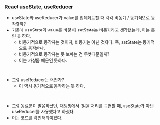 ### React useState, useReducer

- useState와 useReducer가 value를 업데이트할 때 각각 비동기 / 동기적으로 동작할까?
- 기존에 useState의 value를 바꿀 때 setState는 비동기라고 생각했는데, 이는 틀린 듯 하다.
  - 비동기적으로 동작하는 것이지, 비동기는 아닌 것이다. 즉, setState는 동기적으로 동작한다.
  - 비동기적으로 동작하는 듯 보이는 건 무엇때문일까?
  - 이는 가상돔 때문인 듯하다.

<br />

- 그럼 useReducer는 어떤가?
  - 이 역시 동기적으로 동작하는 듯 하다.

<br />

- 그럼 동료분이 말씀하셨던, 채팅방에서 '읽음'처리를 구현할 때, useState가 아닌 useReducer를 사용했다고 하셨다.
- 이는 코드를 확인해봐야겠다.
